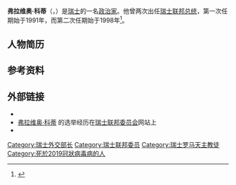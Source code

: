 {{NoteTA
|G1 = Toponym
|G2 = Organization
|G3 = World Politicians
|1 = zh-cn:主席;zh-hk:主席;zh-tw:總統;zh-sg:总统;zh-mo:主席;
}}
{{Expand language|en|time=2021-01-26T02:50:12+00:00}}
{{Infobox officeholder
| name               = 弗拉维奥·科蒂
| original_name      = {{lang|en|Flavio Cotti}}
| image              = Dodis-P25146-F4.jpg
| image_size         = 200px
| caption            =
| order              = 第80届
| office             = 瑞士聯邦總統
| term_start         = 1991年1月1日
| term_end           = 1991年12月31日
| predecessor        = {{Link-en|阿诺德·科勒|Arnold Koller}}
| successor          = {{Link-en|勒内·费尔伯|René Felber}}
| term_start2        = 1998年1月1日
| term_end2          = 1998年12月31日
| predecessor2       = {{Link-en|阿诺德·科勒|Arnold Koller}}
| successor2         = [[露特·德萊富斯|露特·德萊富斯]]
| office3            = {{Link-en|瑞士联邦委员会委员列表|List of members of the Swiss Federal Council|瑞士联邦委员会委员}}
| term_start3        = 1986年12月10日
| term_end3          = 1999年4月30日
| predecessor3       = {{Link-en|皮埃尔·奥贝尔|Pierre Aubert}}
| successor3         = [[露特·德萊富斯|露特·德萊富斯]]
| birth_date         = {{Birth date|1939|10|18}}<ref name="Profile">{{cite web |title=Flavio Cotti |url=https://www.admin.ch/gov/en/start/bundesrat/mitglieder-des-bundesrates/flavio-cotti.html |publisher=[[瑞士联邦委员会|瑞士联邦委员会]] |accessdate=2020-12-17 |archive-date=2020-12-28 |archive-url=https://web.archive.org/web/20201228190800/https://www.admin.ch/gov/en/start/bundesrat/mitglieder-des-bundesrates/flavio-cotti.html |dead-url=no }}</ref>
| birth_place        = {{SWI}}[[提契諾州|提契諾州]]{{Link-en|普拉托索尔尼科|Prato-Sornico}}
| death_date         = {{Death date and age|2020|12|16|1939|10|18}}
| death_place        = {{SWI}}[[提契諾州|提契諾州]][[洛迦诺|洛迦诺]]
| death_cause        = [[COVID-19|COVID-19]]
| nationality        = {{SWI}}
| party              = [[瑞士基督教民主人民黨|瑞士基督教民主人民黨]]
| religion           = [[罗马天主教|罗马天主教]]
}}

'''弗拉维奥·科蒂'''（{{Lang-en|Flavio Cotti}}，{{bd|1939年|10月18日|2020年|12月16日|catIdx=Cotti}}）是[[瑞士|瑞士]]的一名[[政治家|政治家]]。他曾两次出任[[瑞士联邦总统|瑞士联邦总统]]，第一次任期始于1991年，而第二次任期始于1998年<ref>{{cite web |title=Presidents of the Confederation |url=https://www.admin.ch/gov/en/start/bundespraesidium/bundespraesidenten-und-schweizer-geschichte/praesidenten-seit1848-liste.html |publisher=[[瑞士联邦委员会|瑞士联邦委员会]] |accessdate=2020-12-17 |archive-date=2019-09-04 |archive-url=https://web.archive.org/web/20190904074202/https://www.admin.ch/gov/en/start/bundespraesidium/bundespraesidenten-und-schweizer-geschichte/praesidenten-seit1848-liste.html |dead-url=no }}</ref>。

== 人物简历 ==

== 参考资料 ==
{{Reflist}}

== 外部链接 ==
{{Commons|Category:Flavio Cotti|弗拉维奥·科蒂}}

* {{HDS|4738}}
* [https://www.admin.ch/gov/en/start/federal-council/members-of-the-federal-council/flavio-cotti.html 弗拉维奥·科蒂] {{Wayback|url=https://www.admin.ch/gov/en/start/federal-council/members-of-the-federal-council/flavio-cotti.html |date=20220225184137 }}的选举经历在[[瑞士联邦委员会|瑞士联邦委员会]]网站上
* {{DNB portal|119075555|TYP=}}

{{s-start}}
{{s-off}}
{{succession box
 | before = {{Link-en|阿尔冯斯·伊戈里|Alphons Egli}}
 | title  = {{Link-en|瑞士联邦委员会委员列表|List of members of the Swiss Federal Council|瑞士联邦委员会委员}}
 | years  = 1986年－1999年
 | after  = [[约瑟夫·戴斯|约瑟夫·戴斯]]}}
{{s-end}}
{{Portal bar|瑞士|政治|人物}}
{{Authority control}}
{{DEFAULTSORT:Cotti, Flavio}}

[[Category:瑞士外交部长|Category:瑞士外交部长]]
[[Category:瑞士联邦委员|Category:瑞士联邦委员]]
[[Category:瑞士罗马天主教徒|Category:瑞士罗马天主教徒]]
[[Category:死於2019冠狀病毒病的人|Category:死於2019冠狀病毒病的人]]
